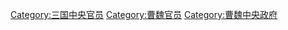 [[Category:三国中央官员|Category:三国中央官员]]
[[Category:曹魏官员|Category:曹魏官员]]
[[Category:曹魏中央政府|Category:曹魏中央政府]]